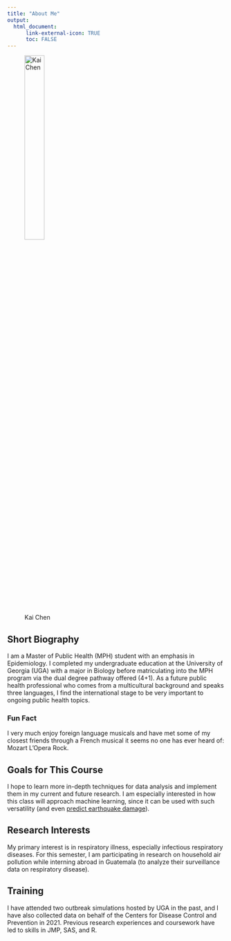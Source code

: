 ```yaml
---
title: "About Me"
output: 
  html_document:
      link-external-icon: TRUE
      toc: FALSE
---
```


![Kai Chen](IMG09332.png){width="33%"}

## Short Biography

I am a Master of Public Health (MPH) student with an emphasis in Epidemiology. I completed my undergraduate education at the University of Georgia (UGA) with a major in Biology before matriculating into the MPH program via the dual degree pathway offered (4+1). As a future public health professional who comes from a multicultural background and speaks three languages, I find the international stage to be very important to ongoing public health topics.

### Fun Fact

I very much enjoy foreign language musicals and have met some of my closest friends through a French musical it seems no one has ever heard of: Mozart L'Opera Rock.

## Goals for This Course

I hope to learn more in-depth techniques for data analysis and implement them in my current and future research. I am especially interested in how this class will approach machine learning, since it can be used with such versatility (and even [predict earthquake damage](https://www.sciencedirect.com/science/article/pii/S1350630722009165?casa_token=_dfKkYa5rMIAAAAA:CnqtyZwzDqtjCCiVvSfZYrjP8x2ZVxP4r6pPn8RCduIZvWawqiX_G3QBVoqLoE1DHyHIlf09Mm3H)).

## Research Interests

My primary interest is in respiratory illness, especially infectious respiratory diseases. For this semester, I am participating in research on household air pollution while interning abroad in Guatemala (to analyze their surveillance data on respiratory disease).

## Training

I have attended two outbreak simulations hosted by UGA in the past, and I have also collected data on behalf of the Centers for Disease Control and Prevention in 2021. Previous research experiences and coursework have led to skills in JMP, SAS, and R.
